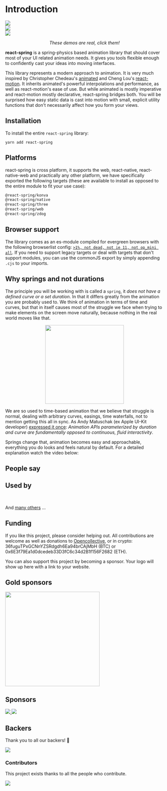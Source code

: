 
# Introduction

<div id="intro-demos">
  <div className="demo-cell">
    <a
      target="_blank"
      rel="nofollow noopener noreferrer"
      href="https://codesandbox.io/embed/n9vo1my91p">
      <img src="https://i.imgur.com/tg1mN1F.gif" className="laptop" />
    </a>
  </div>
  <a
    target="_blank"
    rel="nofollow noopener noreferrer"
    href="https://codesandbox.io/embed/j0y0vpz59">
    <div className="demo-cell">
      <img src="https://i.imgur.com/OxGLHeT.gif" className="tablet" />
    </div>
  </a>
  <a
    target="_blank"
    rel="nofollow noopener noreferrer"
    href="https://codesandbox.io/embed/01p1kxymow">
    <div className="demo-cell">
      <img src="https://i.imgur.com/ifdCBvG.gif" className="phone" />
    </div>
  </a>
</div>
<p align="middle">
  <i>These demos are real, click them!</i>
</p>

**react-spring** is a spring-physics based animation library that should cover most of your UI related animation needs. It gives you tools flexible enough to confidently cast your ideas into moving interfaces.

This library represents a modern approach to animation. It is very much inspired by Christopher Chedeau's [animated](https://github.com/animatedjs/animated) and Cheng Lou's [react-motion](https://github.com/chenglou/react-motion). It inherits animated's powerful interpolations and performance, as well as react-motion's ease of use. But while animated is mostly imperative and react-motion mostly declarative, react-spring bridges both. You will be surprised how easy static data is cast into motion with small, explicit utility functions that don't necessarily affect how you form your views.

## Installation

To install the entire `react-spring` library:

```shell
yarn add react-spring
```

## Platforms

react-spring is cross platform, it supports the web, react-native, react-native-web and practically any other platform, we have specifically exported the following targets (these are available to install as opposed to the entire module to fit your use case):

```bash
@react-spring/konva
@react-spring/native
@react-spring/three
@react-spring/web
@react-spring/zdog
```

## Browser support

The library comes as an es-module compiled for evergreen browsers with the following browserlist config: [`>1%, not dead, not ie 11, not op_mini all`](https://browserl.ist/?q=%3E1%25%2C+not+dead%2C+not+ie+11%2C+not+op_mini+all). If you need to support legacy targets or deal with targets that don't support modules, you can use the commonJS export by simply appending `.cjs` to your imports.

## Why springs and not durations

The principle you will be working with is called a `spring`, it _does not have a defined curve or a set duration_. In that it differs greatly from the animation you are probably used to. We think of animation in terms of time and curves, but that in itself causes most of the struggle we face when trying to make elements on the screen move naturally, because nothing in the real world moves like that.

<p align="middle">
  <img height="250" src="https://i.imgur.com/7CCH51r.gif" />
</p>

We are so used to time-based animation that we believe that struggle is normal, dealing with arbitrary curves, easings, time waterfalls, not to mention getting this all in sync. As Andy Matuschak (ex Apple UI-Kit developer) [expressed it once](https://twitter.com/andy_matuschak/status/566736015188963328): _Animation APIs parameterized by duration and curve are fundamentally opposed to continuous, fluid interactivity_.

Springs change that, animation becomes easy and approachable, everything you do looks and feels natural by default. For a detailed explanation watch the video below:

<YouTubeEmbed src="https://www.youtube.com/embed/1tavDv5hXpo?controls=0&amp;start=370" />

## People say

<TweetGrid />

## Used by

<GridUsedBy />
<br />

And [many others](https://github.com/drcmda/pmndrs/network/dependents) ...

## Funding

If you like this project, please consider helping out. All contributions are welcome as well as donations to [Opencollective](https://opencollective.com/react-spring), or in crypto: 36fuguTPxGCNnYZSRdgdh6Ea94brCAjMbH (BTC) or 0x6E3f79Ea1d0dcedeb33D3fC6c34d2B1f156F2682 (ETH).

You can also support this project by becoming a sponsor. Your logo will show up here with a link to your website.

## Gold sponsors

<a href="https://aragon.org/">
  <img
    width="300"
    src="https://wiki.aragon.org/design/logo/svg/imagetype.svg"
  />
</a>

## Sponsors

<a
  href="https://opencollective.com/react-spring/sponsor/0/website"
  target="_blank">
  <img src="https://opencollective.com/react-spring/sponsor/0/avatar.svg" />
</a>
<a
  href="https://opencollective.com/react-spring/sponsor/1/website"
  target="_blank">
  <img src="https://opencollective.com/react-spring/sponsor/1/avatar.svg" />
</a>

## Backers

Thank you to all our backers! 🙏

<a href="https://opencollective.com/react-spring#backers" target="_blank">
  <img src="https://opencollective.com/react-spring/backers.svg?width=890" />
</a>

### Contributors

This project exists thanks to all the people who contribute.

<a href="https://github.com/drcmda/react-spring/graphs/contributors">
  <img src="https://opencollective.com/react-spring/contributors.svg?width=890" />
</a>
